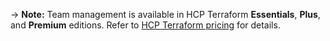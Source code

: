 -> **Note:** Team management is available in HCP Terraform **Essentials**, **Plus**, and **Premium** editions. Refer to [HCP Terraform pricing](https://www.hashicorp.com/products/terraform/pricing) for details.
